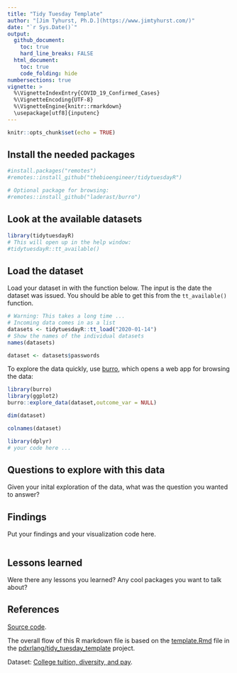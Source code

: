 ```yaml
---
title: "Tidy Tuesday Template"
author: "[Jim Tyhurst, Ph.D.](https://www.jimtyhurst.com/)"
date: "`r Sys.Date()`"
output:
  github_document:
    toc: true
    hard_line_breaks: FALSE
  html_document:
    toc: true
    code_folding: hide
numbersections: true
vignette: >
  %\VignetteIndexEntry{COVID_19_Confirmed_Cases}
  %\VignetteEncoding{UTF-8}
  %\VignetteEngine{knitr::rmarkdown}
  \usepackage[utf8]{inputenc}
---
```


```r
knitr::opts_chunk$set(echo = TRUE)
```

## Install the needed packages

```r
#install.packages("remotes")
#remotes::install_github("thebioengineer/tidytuesdayR")

# Optional package for browsing:
#remotes::install_github("laderast/burro")
```

## Look at the available datasets

```r
library(tidytuesdayR)
# This will open up in the help window:
#tidytuesdayR::tt_available()
```

## Load the dataset

Load your dataset in with the function below. The input is the date the dataset was issued. You should be able to get this from the `tt_available()` function.

```r
# Warning: This takes a long time ...
# Incoming data comes in as a list
datasets <- tidytuesdayR::tt_load("2020-01-14")
# Show the names of the individual datasets
names(datasets)
```

```r
dataset <- datasets$passwords
```

To explore the data quickly, use [burro](https://github.com/laderast/burro), which opens a web app for browsing the data:

```r
library(burro)
library(ggplot2)
burro::explore_data(dataset,outcome_var = NULL)
```

```r
dim(dataset)
```

```r
colnames(dataset)
```

```r
library(dplyr)
# your code here ...

```

## Questions to explore with this data

Given your inital exploration of the data, what was the question you wanted to answer?

## Findings

Put your findings and your visualization code here.

```r

```

## Lessons learned

Were there any lessons you learned? Any cool packages you want to talk about?

## References
[Source code](./tidy_tuesday_template.Rmd).

The overall flow of this R markdown file is based on the [template.Rmd](https://github.com/pdxrlang/tidy_tuesday_template/blob/master/template.Rmd) file in the [pdxrlang/tidy_tuesday_template](https://github.com/pdxrlang/tidy_tuesday_template/) project.

Dataset: [College tuition, diversity, and pay](https://github.com/rfordatascience/tidytuesday/tree/master/data/2020/2020-01-14).

